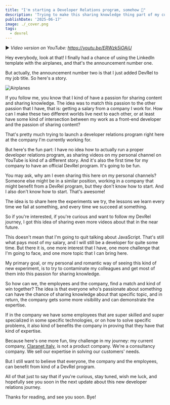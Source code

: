 ```yaml
---
title: "I'm starting a Developer Relations program, somehow 🤷"
description: 'Trying to make this sharing knowledge thing part of my current Frontend Engineer job.'
publishDate: '2025-06-17'
image: ./_cover.png
tags:
  - devrel
---
```



▶️ _Video version on YouTube: https://youtu.be/ERWzk5iOAiU_

Hey everybody, look at that! I finally had a chance of using the LinkedIn template with the airplanes, and that's the announcement number one.

But actually, the announcement number two is that I just added DevRel to my job title. So here's a story.


<Image src={airplanes} alt="Airplanes" />

If you follow me, you know that I kind of have a passion for sharing content and sharing knowledge. The idea was to match this passion to the other passion that I have, that is: getting a salary from a company I work for. How can I make these two different worlds live next to each other, or at least have some kind of intersection between my work as a front-end developer and the passion of sharing content?

That's pretty much trying to launch a developer relations program right here at the company I'm currently working for.

But here's the fun part: I have no idea how to actually run a proper developer relations program, as sharing videos on my personal channel on YouTube is kind of a different story. And it's also the first time for my company to have an official DevRel program. It's going to be fun.

You may ask, why am I even sharing this here on my personal channels? Someone else might be in a similar position, working in a company that might benefit from a DevRel program, but they don't know how to start. And I also don't know how to start. That's awesome!

The idea is to share here the experiments we try, the lessons we learn every time we fail at something, and every time we succeed at something.

So if you're interested, if you're curious and want to follow my DevRel journey, I got this idea of sharing even more videos about that in the near future.

This doesn't mean that I'm going to quit talking about JavaScript. That's still what pays most of my salary, and I will still be a developer for quite some time. But there it is, one more interest that I have, one more challenge that I'm going to face, and one more topic that I can bring here.

My primary goal, or my personal and romantic way of seeing this kind of new experiment, is to try to contaminate my colleagues and get most of them into this passion for sharing knowledge.

So how can we, the employees and the company, find a match and kind of win together? The idea is that everyone who's passionate about something can have the chance of sharing knowledge about that specific topic, and in return, the company gets some more visibility and can demonstrate the expertise.

If in the company we have some employees that are super skilled and super specialized in some specific technologies, or on how to solve specific problems, it also kind of benefits the company in proving that they have that kind of expertise.

Because here's one more fun, tiny challenge in my journey: my current company, [Claranet Italy](https://www.claranet.it/), is not a product company. We're a consultancy company. We sell our expertise in solving our customers' needs.

But I still want to believe that everyone, the company and the employees, can benefit from kind of a DevRel program.

All of that just to say that if you're curious, stay tuned, wish me luck, and hopefully see you soon in the next update about this new developer relations journey.

Thanks for reading, and see you soon. Bye!
